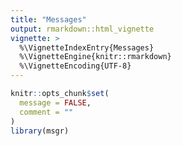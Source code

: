 ```yaml
---
title: "Messages"
output: rmarkdown::html_vignette
vignette: >
  %\VignetteIndexEntry{Messages}
  %\VignetteEngine{knitr::rmarkdown}
  %\VignetteEncoding{UTF-8}
---
```


```r
knitr::opts_chunk$set(
  message = FALSE,
  comment = ""
)
library(msgr)
```
